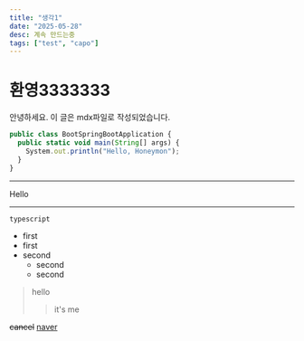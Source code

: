 ```yaml
---
title: "생각1"
date: "2025-05-28"
desc: 계속 만드는중
tags: ["test", "capo"]
---
```

 
# 환영3333333 
 
안녕하세요. 이 글은 mdx파일로 작성되었습니다.
```ts
public class BootSpringBootApplication {
  public static void main(String[] args) {
    System.out.println("Hello, Honeymon");
  }
}
```
* * *
Hello
* * *
`typescript`
- first
- first
- second
  - second
  - second

>hello
>>it's me

~~cancel~~
[naver](https://naver.com)